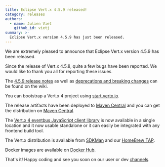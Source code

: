 ```yaml
---
title: Eclipse Vert.x 4.5.9 released!
category: releases
authors:
  - name: Julien Viet
    github_id: vietj
summary: >-
  Eclipse Vert.x version 4.5.9 has just been released.
---
```


We are extremely pleased to announce that Eclipse Vert.x version 4.5.9 has been released.

Since the release of Vert.x 4.5.8, quite a few bugs have been reported. We would like to thank you all for reporting these issues.

The [4.5.9 release notes](https://github.com/vert-x3/wiki/wiki/4.5.9-Release-Notes) as well as
[deprecations and breaking changes](https://github.com/vert-x3/wiki/wiki/4.5.9-Deprecations-and-breaking-changes)
can be found on the wiki.

You can bootstrap a Vert.x 4 project using [start.vertx.io](https://start.vertx.io).

The release artifacts have been deployed to [Maven Central](https://search.maven.org/search?q=g:io.vertx%20AND%20v:4.5.9) and
you can get the distribution on [Maven Central](https://repo1.maven.org/maven2/io/vertx/vertx-stack-manager/4.5.9/).

The [Vert.x 4 eventbus JavaScript client library](https://www.npmjs.com/package/@vertx/eventbus-bridge-client.js) is now available
in a single location and it now usable standalone or it can easily be integrated with any frontend build tool.

The Vert.x distribution is available from [SDKMan](https://sdkman.io) and our
[HomeBrew TAP](https://github.com/vertx-distrib/homebrew-tap).

Docker images are available on [Docker Hub](https://hub.docker.com/u/vertx/).

That's it! Happy coding and see you soon on our user or dev [channels](https://vertx.io/channels).
